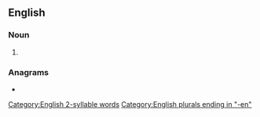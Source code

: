 {{also|ad-men}}
==English==

===Noun===
{{head|en|noun form}}

# {{plural of|adman|lang=en}}

===Anagrams===
* {{anagrams|en|a=ademn|Amend|Edman|Mande|Medan|amend|amend.|deman|maned|named}}

[[Category:English 2-syllable words]]
[[Category:English plurals ending in "-en"]]